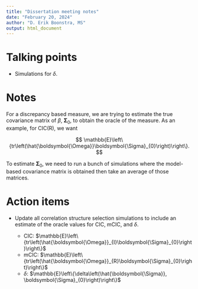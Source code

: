 ```yaml
---
title: "Dissertation meeting notes"
date: "February 20, 2024"
author: "D. Erik Boonstra, MS"
output: html_document
---
```


# Talking points

- Simulations for $\delta$.

# Notes

For a discrepancy based measure, we are trying to estimate the true covariance matrix of $\beta$, $\boldsymbol{\Sigma}_{0}$, to obtain the oracle of the measure. As an example, for CIC(R), we want 

$$
\mathbb{E}\left\{tr\left(\hat{\boldsymbol{\Omega}}\boldsymbol{\Sigma}_{0}\right)\right\}.
$$

To estimate $\boldsymbol{\Sigma}_{0}$, we need to run a bunch of simulations where the model-based covariance matrix is obtained then take an average of those matrices. 

# Action items

- Update all correlation structure selection simulations to include an estimate of the oracle values for CIC, mCIC, and $\delta$. 

  - CIC: $\mathbb{E}\left\{tr\left(\hat{\boldsymbol{\Omega}}_{I}\boldsymbol{\Sigma}_{0}\right)\right\}$
  - mCIC: $\mathbb{E}\left\{tr\left(\hat{\boldsymbol{\Omega}}_{R}\boldsymbol{\Sigma}_{0}\right)\right\}$
  - $\delta$: $\mathbb{E}\left\{\delta\left(\hat{\boldsymbol{\Sigma}}, \boldsymbol{\Sigma}_{0}\right)\right\}$